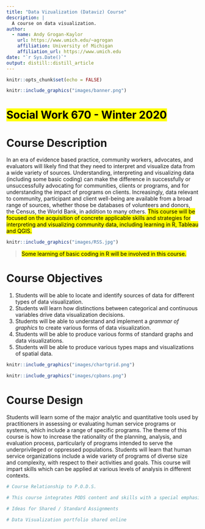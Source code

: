 ```yaml
---
title: "Data Vizualization (Dataviz) Course"
description: |
  A course on data visualization.
author:
  - name: Andy Grogan-Kaylor
    url: https://www.umich.edu/~agrogan
    affiliation: University of Michigan
    affiliation_url: https://www.umich.edu
date: "`r Sys.Date()`"
output: distill::distill_article
---
```


```r

knitr::opts_chunk$set(echo = FALSE)

```

```r

knitr::include_graphics("images/banner.png")

```

# <mark>Social Work 670 - Winter 2020</mark>

# Course Description

In an era of evidence based practice, community workers, advocates, and evaluators will likely find that they need to interpret and visualize data from a wide variety of sources. Understanding, interpreting and visualizing data (including some basic coding) can make the difference in successfully or unsuccessfully advocating for communities, clients or programs, and for understanding the impact of programs on clients. Increasingly, data relevant to community, participant and client well-being are available from a broad range of sources, whether those be databases of volunteers and donors, the Census, the World Bank, in addition to many others. <mark>This course will be focused on the acquisition of concrete applicable skills and strategies for interpreting and visualizing community data, including learning in R, Tableau and QGIS.</mark>

<aside>
```r

knitr::include_graphics("images/RSS.jpg")

```
</aside>

> <mark>Some learning of basic coding in R will be involved in this course.</mark>

# Course Objectives

1. Students will be able to locate and identify sources of data for different types of data visualization.
2. Students will learn how distinctions between categorical and continuous variables drive data visualization decisions.
3. Students will be able to understand and implement a *grammar of graphics* to create various forms of data visualization.
4. Students will be able to produce various forms of standard graphs and data visualizations.
5. Students will be able to produce various types maps and visualizations of spatial data.

<aside>
```r

knitr::include_graphics("images/chartgrid.png")

```

```r

knitr::include_graphics("images/cpbans.png")

```
</aside>

# Course Design

Students will learn some of the major analytic and quantitative tools used by practitioners in assessing or evaluating human service programs or systems, which include a range of specific programs. The theme of this course is how to increase the rationality of the planning, analysis, and evaluation process, particularly of programs intended to serve the underprivileged or oppressed populations. Students will learn that human service organizations include a wide variety of programs of diverse size and complexity, with respect to their activities and goals. This course will impart skills which can be applied at various levels of analysis in different contexts.


```r

# Course Relationship to P.O.D.S.

# This course integrates PODS content and skills with a special emphasis on the identification of theories, practice and/or policies that promote social justice, illuminate injustices and are consistent with scientific and professional knowledge. Through the use of a variety of instructional methods, this course will support students developing a vision of social justice, learn to recognize and reduce mechanisms that support oppression and injustice, work toward social justice processes, apply intersectionality and intercultural frameworks and strengthen critical consciousness, self-knowledge and self-awareness to facilitate PODS learning.

# Ideas for Shared / Standard Assignments

# Data Visualization portfolio shared online


```








